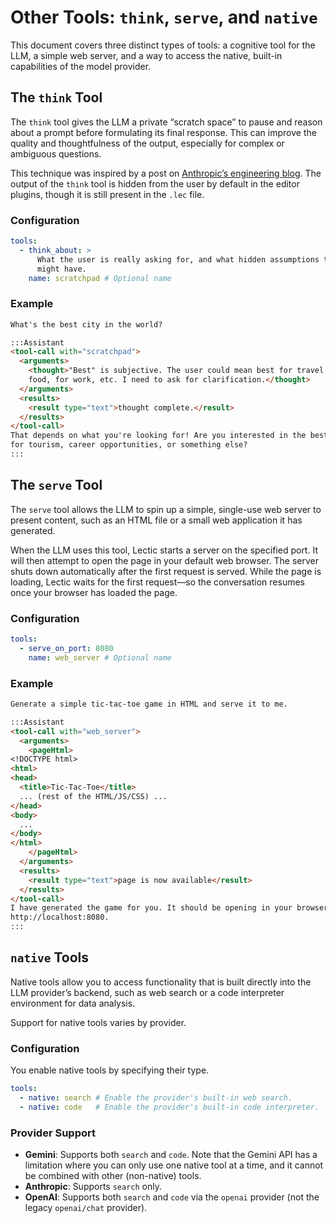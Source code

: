 # Other Tools: `think`, `serve`, and `native`

This document covers three distinct types of tools: a cognitive tool for the
LLM, a simple web server, and a way to access the native, built-in
capabilities of the model provider.

## The `think` Tool

The `think` tool gives the LLM a private "scratch space" to pause and reason
about a prompt before formulating its final response. This can improve the
quality and thoughtfulness of the output, especially for complex or ambiguous
questions.

This technique was inspired by a post on [Anthropic's engineering
blog](https://www.anthropic.com/engineering/claude-think-tool). The output of
the `think` tool is hidden from the user by default in the editor plugins,
though it is still present in the `.lec` file.

### Configuration
```yaml
tools:
  - think_about: >
      What the user is really asking for, and what hidden assumptions they
      might have.
    name: scratchpad # Optional name
```

### Example
```markdown
What's the best city in the world?

:::Assistant
<tool-call with="scratchpad">
  <arguments>
    <thought>"Best" is subjective. The user could mean best for travel, for
    food, for work, etc. I need to ask for clarification.</thought>
  </arguments>
  <results>
    <result type="text">thought complete.</result>
  </results>
</tool-call>
That depends on what you're looking for! Are you interested in the best city
for tourism, career opportunities, or something else?
:::
```

## The `serve` Tool

The `serve` tool allows the LLM to spin up a simple, single-use web server to
present content, such as an HTML file or a small web application it has
generated.

When the LLM uses this tool, Lectic starts a server on the specified port. It
will then attempt to open the page in your default web browser. The server
shuts down automatically after the first request is served. While the page is
loading, Lectic waits for the first request—so the conversation resumes once
your browser has loaded the page.

### Configuration
```yaml
tools:
  - serve_on_port: 8080
    name: web_server # Optional name
```

### Example
```markdown
Generate a simple tic-tac-toe game in HTML and serve it to me.

:::Assistant
<tool-call with="web_server">
  <arguments>
    <pageHtml>
<!DOCTYPE html>
<html>
<head>
  <title>Tic-Tac-Toe</title>
  ... (rest of the HTML/JS/CSS) ...
</head>
<body>
  ...
</body>
</html>
    </pageHtml>
  </arguments>
  <results>
    <result type="text">page is now available</result>
  </results>
</tool-call>
I have generated the game for you. It should be opening in your browser at
http://localhost:8080.
:::
```

## `native` Tools

Native tools allow you to access functionality that is built directly into
the LLM provider's backend, such as web search or a code interpreter
environment for data analysis.

Support for native tools varies by provider.

### Configuration

You enable native tools by specifying their type.

```yaml
tools:
  - native: search # Enable the provider's built-in web search.
  - native: code   # Enable the provider's built-in code interpreter.
```

### Provider Support

- **Gemini**: Supports both `search` and `code`. Note that the Gemini API has
  a limitation where you can only use one native tool at a time, and it
  cannot be combined with other (non-native) tools.
- **Anthropic**: Supports `search` only.
- **OpenAI**: Supports both `search` and `code` via the `openai` provider
  (not the legacy `openai/chat` provider).